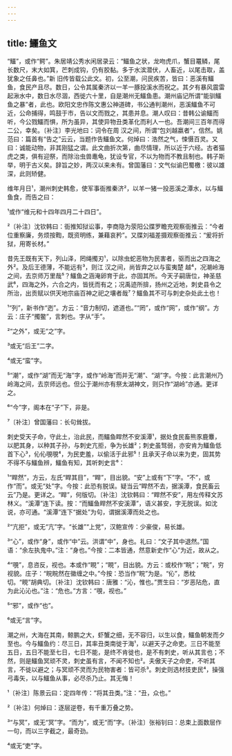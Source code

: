 ```yaml
---
---
---
```

title: 鱷鱼文
---







“鱷”，或作“鳄”。朱居靖公秀水闲居录云：“鱷鱼之状，龙吻虎爪，蟹目鼍鳞，尾长数尺，末大如箕，芒刺成钩，仍有胶黏。多于水滨潜伏，人畜近，以尾击取，盖犹象之任鼻也。”新 旧传皆载公此文。初，公至潮，问民疾苦，皆曰：恶溪有鱷鱼，食民产且尽。数日，公令其属秦济以一羊一豚投溪水而祝之。其夕有暴风震雷起湫水中，数日水尽涸，西徙六十里，自是潮州无鱷鱼患。潮州庙记所谓“能驯鱷鱼之暴”者，此也。欧阳文忠作陈文惠公神道碑，书公通判潮州，恶溪鱷鱼不可近，公命捕得，鸣鼓于市，告以文而戮之，其患并息。潮人叹曰：昔韩公谕鱷而听，今公戮鱷而惧，所为虽异，其使异物丑类革化而利人一也。吾潮间三百年而得二公，幸矣。〔补注〕李光地曰：词令在周 汉之间，所谓“包刘越嬴者”，信然。姚范曰：篇首有“告之”云云，当题作告鱷鱼文。何焯曰：浩然之气，悚慑百灵。又曰：诚能动物，非其刚猛之谓。此文曲折次第，曲尽情理，所以近于六经。古者猫虎之类，俱有迎祭，而除治虫兽鼃龟，犹设专官，不以为物而不教且制也。韩子斯举，明于古义矣。辞旨之妙，两汉以来未有。曾国藩曰：文气似谕巴蜀檄：彼以雄深，此则矫健。

维年月日¹，潮州刺史韩愈，使军事衙推秦济²，以羊一猪一投恶溪之潭水，以与鱷鱼食，而告之曰：

¹或作“维元和十四年四月二十四日”。

²〔补注〕沈钦韩曰：衙推知狱讼事，李商隐为荥阳公牒罗瞻充观察衙推云：“今者位重察廉，务烦按鞫，既资明练，兼藉哀矜”。又牒刘福差摄观察衙推云：“爰将折狱，用寄长材。”

昔先王既有天下，列山泽，罔绳擉刃¹，以除虫蛇恶物为民害者，驱而出之四海之外²。及后王德薄，不能远有³，则江 汉之间，尚皆弃之以与蛮夷楚 越⁴，况潮岭海之间，去京师万里哉⁵？鱷鱼之涵淹卵育于此，亦固其所。今天子嗣唐位，神圣慈武⁶，四海之外，六合之内，皆抚而有之；况禹迹所揜，扬州之近地，刺史县令之所治，出贡赋以供天地宗庙百神之祀之壤者哉⁷？鱷鱼其不可与刺史杂处此土也！

¹“列”，新书作“迾”。方云：“音力制切，遮道也。”“罔”，或作“网”，或作“纲”。方云：庄子“擉鳖”，言刺也。字从“手”。

²“之外”，或无“之”字。

³或无“后王”二字。

⁴或无“蛮”字。

⁵“潮”，或作“湖”而无“海”字，或作“岭海”而并无“潮”、“湖”字。今按：此言潮州乃岭海之间，去京师远也。但公于潮州亦有祭太湖神文，则只作“湖岭”亦通。更详之。

⁶“今”字，阁本在“子”下，非是。

⁷〔补注〕曾国藩曰：长句耸拔。

刺史受天子命，守此土，治此民，而鱷鱼睅然不安溪潭¹，据处食民畜熊豕鹿麞，以肥其身，以种其子孙，与刺史亢拒，争为长雄²；刺史虽驽弱，亦安肯为鱷鱼低首下心³，伈伈覗覗⁴，为民吏羞，以偷活于此邪⁵！且承天子命以来为吏，固其势不得不与鱷鱼辨，鱷鱼有知，其听刺史言⁶：

¹“睅然”，方云，左氏“睅其目”，“睅”，目出貌。“安”上或有“下”字。“不”，或作“而”。或无“处”字。今按：此恐有脱误。疑当云“睅然不去，据溪潭，食民畜云云”乃是。更详之。“睅”，何版切。〔补注〕沈钦韩曰：“睅然不安”，用左传释文苏林义。“溪潭”连下读。按：“而鱷鱼睅然不安溪潭”，语义甚安，字无脱误。如沈说，亦可通。“溪潭”连下“据处”为句，谓据溪潭而处之也。

²“亢拒”，或无“亢”字。“长雄”“上党”，汉鲍宣传：少豪俊，易长雄。

³“心”，或作“身”，或作“中”云。洪谓“中”，身也。礼曰：“文子其中退然。”国语：“余左执鬼中。”注：“身也。”今按：二本皆通，然意新史作“心”为近，故从之。

⁴“覗”，息咨反，视也。本或作“睍”；“睍”，目出貌。方云：或校作“睆”；“睆”，穷视貌。庄子：“睆睆然在徽缠之中。”今按：恐当作“睆”为是。“伈”，悉枕切。“睍”胡典切。〔补注〕沈钦韩曰：唐雅：“沁，惟也。”贾生曰：“岁恶阽危，直为此沁沁也。”注：“危也。”方言：“覗，视也。”

⁵“邪”，或作“也”。

⁶或无“言”字。

潮之州，大海在其南，鲸鹏之大，虾蟹之细，无不容归，以生以食，鱷鱼朝发而夕至也。今与鱷鱼约：尽三日，其率丑类南徙于海¹，以避天子之命吏。三日不能至五日，五日不能至七日，七日不能，是终不肯徙也，是不有刺史，听从其言也；不然，则是鱷鱼冥顽不灵，刺史虽有言，不闻不知也²。夫傲天子之命吏，不听其言，不徙以避之；与冥顽不灵而为民物害者：皆可杀³。刺史则选材技吏民⁴，操强弓毒矢，以与鱷鱼从事，必尽杀乃止。其无悔！

¹〔补注〕陈景云曰：定四年传：“将其丑类。”注：“丑，众也。”

²〔补注〕何焯曰：逐层逆卷，有千重万叠之势。

³“与冥”，或无“冥”字。“而为”，或无“而”字。〔补注〕张裕钊曰：总束上面数层作一句，而以三字截之，最奇劲。

⁴或无“吏”字。